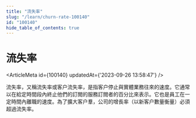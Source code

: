 ```yaml
---
title: "流失率"
slug: "/learn/churn-rate-100140"
id: "100140"
hide_table_of_contents: true
---
```



# 流失率

<ArticleMeta id={100140} updatedAt={'2023-09-26 13:58:47'} />
<div className='border-solid border-b border-t-0 my-4 border-[var(--ifm-color-gray-300)]' />

流失率，又稱流失率或客户流失率，是指客户停止與實體業務往來的速度。它通常以在給定時間段內終止他們的訂閲的服務訂閲者的百分比來表示。它也是員工在一定時間內離職的速度。為了擴大客户羣，公司的增長率（以新客户數量衡量）必須超過流失率。
